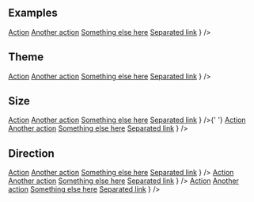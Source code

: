 
## Examples

<Playground>
  <Dropdown
    text="Dropdown"
    overlay={
      <DropdownMenu>
        <DropdownItem><a href="#">Action</a></DropdownItem>
        <DropdownItem><a href="#">Another action</a></DropdownItem>
        <DropdownItem><a href="#">Something else here</a></DropdownItem>
        <DropdownDivider />
        <DropdownItem><a href="#">Separated link</a></DropdownItem>
      </DropdownMenu>
    }
  />
</Playground>

## Theme

<Playground>
  <Dropdown
    theme="warning"
    text="Dropdown"
    overlay={
      <DropdownMenu>
        <DropdownItem><a href="#">Action</a></DropdownItem>
        <DropdownItem><a href="#">Another action</a></DropdownItem>
        <DropdownItem><a href="#">Something else here</a></DropdownItem>
        <DropdownDivider />
        <DropdownItem><a href="#">Separated link</a></DropdownItem>
      </DropdownMenu>
    }
  />
</Playground>

## Size

<Playground>
  <Dropdown
    size="lg"
    text="Large button"
    overlay={
      <DropdownMenu>
        <DropdownItem><a href="#">Action</a></DropdownItem>
        <DropdownItem><a href="#">Another action</a></DropdownItem>
        <DropdownItem><a href="#">Something else here</a></DropdownItem>
        <DropdownDivider />
        <DropdownItem><a href="#">Separated link</a></DropdownItem>
      </DropdownMenu>
    }
  />{' '}
  <Dropdown
    size="lg"
    text="Large split button"
    overlay={
      <DropdownMenu>
        <DropdownItem><a href="#">Action</a></DropdownItem>
        <DropdownItem><a href="#">Another action</a></DropdownItem>
        <DropdownItem><a href="#">Something else here</a></DropdownItem>
        <DropdownDivider />
        <DropdownItem><a href="#">Separated link</a></DropdownItem>
      </DropdownMenu>
    }
  />
</Playground>

## Direction

<Playground>
  <Dropdown
    direction="up"
    text="Dropup"
    overlay={
      <DropdownMenu>
        <DropdownItem><a href="#">Action</a></DropdownItem>
        <DropdownItem><a href="#">Another action</a></DropdownItem>
        <DropdownItem><a href="#">Something else here</a></DropdownItem>
        <DropdownDivider />
        <DropdownItem><a href="#">Separated link</a></DropdownItem>
      </DropdownMenu>
    }
  />
  <Dropdown
    direction="left"
    text="Dropup"
    overlay={
      <DropdownMenu>
        <DropdownItem><a href="#">Action</a></DropdownItem>
        <DropdownItem><a href="#">Another action</a></DropdownItem>
        <DropdownItem><a href="#">Something else here</a></DropdownItem>
        <DropdownDivider />
        <DropdownItem><a href="#">Separated link</a></DropdownItem>
      </DropdownMenu>
    }
  />
  <Dropdown
    direction="right"
    text="Dropup"
    overlay={
      <DropdownMenu>
        <DropdownItem><a href="#">Action</a></DropdownItem>
        <DropdownItem><a href="#">Another action</a></DropdownItem>
        <DropdownItem><a href="#">Something else here</a></DropdownItem>
        <DropdownDivider />
        <DropdownItem><a href="#">Separated link</a></DropdownItem>
      </DropdownMenu>
    }
  />
</Playground>
